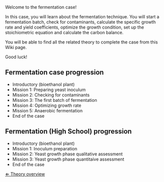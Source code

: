 Welcome to the fermentation case!


In this case, you will learn about the fermentation technique. You will start a fermentation batch, check for contaminants, calculate the specific growth rate and yield coefficients, optimize the growth condition, set up the stoichiometric equation and calculate the carbon balance.


You will be able to find all the related theory to complete the case from this Wiki page.


Good luck! 



== Fermentation case progression ==
* Introductory (bioethanol plant)
* Mission 1: Preparing yeast inoculum
* Mission 2: Checking for contaminants
* Mission 3: The first batch of fermentation
* Mission 4: Optimizing growth rate
* Mission 5: Anaerobic fermentation
* End of the case

==Fermentation (High School) progression ==
* Introductory (bioethanol plant)
* Mission 1: Inoculum preparation
* Mission 2: Yeast growth phase qualitative assessment
* Mission 3: Yeast growth phase quantitaive assessment
* End of the case


[[Fermentation_Case|&lArr; Theory overview]]